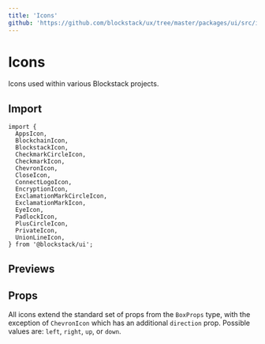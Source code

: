 ```yaml
---
title: 'Icons'
github: 'https://github.com/blockstack/ux/tree/master/packages/ui/src/icons'
---
```



# Icons

Icons used within various Blockstack projects.

## Import

```tsx live=false
import {
  AppsIcon,
  BlockchainIcon,
  BlockstackIcon,
  CheckmarkCircleIcon,
  CheckmarkIcon,
  ChevronIcon,
  CloseIcon,
  ConnectLogoIcon,
  EncryptionIcon,
  ExclamationMarkCircleIcon,
  ExclamationMarkIcon,
  EyeIcon,
  PadlockIcon,
  PlusCircleIcon,
  PrivateIcon,
  UnionLineIcon,
} from '@blockstack/ui';
```

## Previews

<Icons />

## Props

All icons extend the standard set of props from the `BoxProps` type, with the exception of `ChevronIcon` which has an
additional `direction` prop. Possible values are: `left`, `right`, `up`, or `down`.
